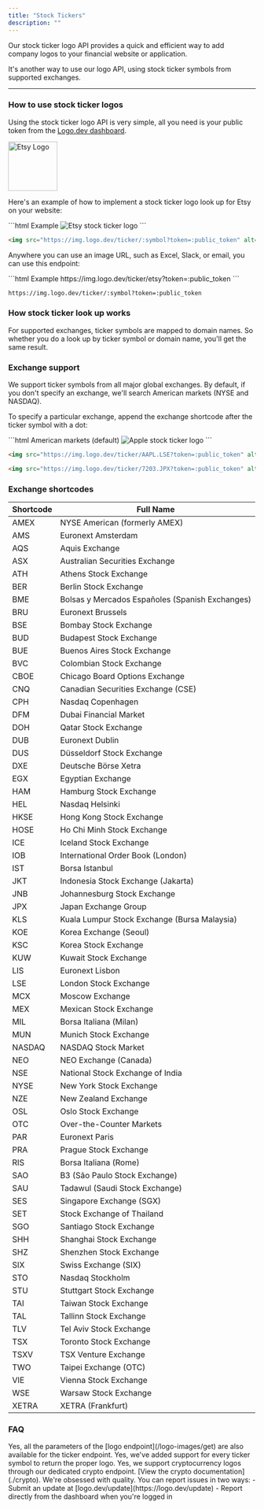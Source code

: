 ```yaml
---
title: "Stock Tickers"
description: ""
---
```


Our stock ticker logo API provides a quick and efficient way to add company logos to your financial website or application.

It's another way to use our logo API, using stock ticker symbols from supported exchanges.

---

### How to use stock ticker logos

Using the stock ticker logo API is very simple, all you need is your public token from the [Logo.dev dashboard](https://www.logo.dev/dashboard).

<Frame caption="https://img.logo.dev/ticker/etsy?token=:public_token">
  <img
    alt="Etsy Logo"
    width="100"
    height="100"
    src="https://img.logo.dev/ticker/etsy?token=live_6a1a28fd-6420-4492-aeb0-b297461d9de2&size=200"
  />
</Frame>

Here's an example of how to implement a stock ticker logo look up for Etsy on your website:

<CodeGroup>
```html Example
<img src="https://img.logo.dev/ticker/etsy?token=:public_token" alt="Etsy stock ticker logo" />
```

```html Format
<img src="https://img.logo.dev/ticker/:symbol?token=:public_token" alt="Stock ticker logo" />
```

</CodeGroup>

Anywhere you can use an image URL, such as Excel, Slack, or email, you can use this endpoint:

<CodeGroup>
```html Example
https://img.logo.dev/ticker/etsy?token=:public_token
```

```html Format
https://img.logo.dev/ticker/:symbol?token=:public_token
```

</CodeGroup>

### How stock ticker look up works

For supported exchanges, ticker symbols are mapped to domain names. So whether you do a look up by ticker symbol or domain name, you'll get the same result.

### Exchange support

We support ticker symbols from all major global exchanges. By default, if you don't specify an exchange, we'll search American markets (NYSE and NASDAQ).

To specify a particular exchange, append the exchange shortcode after the ticker symbol with a dot:

<CodeGroup>
```html American markets (default)
<img src="https://img.logo.dev/ticker/AAPL?token=:public_token" alt="Apple stock ticker logo" />
```

```html London Stock Exchange
<img src="https://img.logo.dev/ticker/AAPL.LSE?token=:public_token" alt="Apple logo from London Stock Exchange" />
```

```html Tokyo Stock Exchange
<img src="https://img.logo.dev/ticker/7203.JPX?token=:public_token" alt="Toyota stock ticker logo from Tokyo Stock Exchange" />
```

</CodeGroup>

### Exchange shortcodes

| Shortcode | Full Name                                       |
| --------- | ----------------------------------------------- |
| AMEX      | NYSE American (formerly AMEX)                   |
| AMS       | Euronext Amsterdam                              |
| AQS       | Aquis Exchange                                  |
| ASX       | Australian Securities Exchange                  |
| ATH       | Athens Stock Exchange                           |
| BER       | Berlin Stock Exchange                           |
| BME       | Bolsas y Mercados Españoles (Spanish Exchanges) |
| BRU       | Euronext Brussels                               |
| BSE       | Bombay Stock Exchange                           |
| BUD       | Budapest Stock Exchange                         |
| BUE       | Buenos Aires Stock Exchange                     |
| BVC       | Colombian Stock Exchange                        |
| CBOE      | Chicago Board Options Exchange                  |
| CNQ       | Canadian Securities Exchange (CSE)              |
| CPH       | Nasdaq Copenhagen                               |
| DFM       | Dubai Financial Market                          |
| DOH       | Qatar Stock Exchange                            |
| DUB       | Euronext Dublin                                 |
| DUS       | Düsseldorf Stock Exchange                       |
| DXE       | Deutsche Börse Xetra                            |
| EGX       | Egyptian Exchange                               |
| HAM       | Hamburg Stock Exchange                          |
| HEL       | Nasdaq Helsinki                                 |
| HKSE      | Hong Kong Stock Exchange                        |
| HOSE      | Ho Chi Minh Stock Exchange                      |
| ICE       | Iceland Stock Exchange                          |
| IOB       | International Order Book (London)               |
| IST       | Borsa Istanbul                                  |
| JKT       | Indonesia Stock Exchange (Jakarta)              |
| JNB       | Johannesburg Stock Exchange                     |
| JPX       | Japan Exchange Group                            |
| KLS       | Kuala Lumpur Stock Exchange (Bursa Malaysia)    |
| KOE       | Korea Exchange (Seoul)                          |
| KSC       | Korea Stock Exchange                            |
| KUW       | Kuwait Stock Exchange                           |
| LIS       | Euronext Lisbon                                 |
| LSE       | London Stock Exchange                           |
| MCX       | Moscow Exchange                                 |
| MEX       | Mexican Stock Exchange                          |
| MIL       | Borsa Italiana (Milan)                          |
| MUN       | Munich Stock Exchange                           |
| NASDAQ    | NASDAQ Stock Market                             |
| NEO       | NEO Exchange (Canada)                           |
| NSE       | National Stock Exchange of India                |
| NYSE      | New York Stock Exchange                         |
| NZE       | New Zealand Exchange                            |
| OSL       | Oslo Stock Exchange                             |
| OTC       | Over-the-Counter Markets                        |
| PAR       | Euronext Paris                                  |
| PRA       | Prague Stock Exchange                           |
| RIS       | Borsa Italiana (Rome)                           |
| SAO       | B3 (São Paulo Stock Exchange)                   |
| SAU       | Tadawul (Saudi Stock Exchange)                  |
| SES       | Singapore Exchange (SGX)                        |
| SET       | Stock Exchange of Thailand                      |
| SGO       | Santiago Stock Exchange                         |
| SHH       | Shanghai Stock Exchange                         |
| SHZ       | Shenzhen Stock Exchange                         |
| SIX       | Swiss Exchange (SIX)                            |
| STO       | Nasdaq Stockholm                                |
| STU       | Stuttgart Stock Exchange                        |
| TAI       | Taiwan Stock Exchange                           |
| TAL       | Tallinn Stock Exchange                          |
| TLV       | Tel Aviv Stock Exchange                         |
| TSX       | Toronto Stock Exchange                          |
| TSXV      | TSX Venture Exchange                            |
| TWO       | Taipei Exchange (OTC)                           |
| VIE       | Vienna Stock Exchange                           |
| WSE       | Warsaw Stock Exchange                           |
| XETRA     | XETRA (Frankfurt)                               |

### FAQ

<AccordionGroup>
  <Accordion title="Can I change the size or image format?">
    Yes, all the parameters of the [logo endpoint](/logo-images/get) are also
    available for the ticker endpoint.
  </Accordion>
  <Accordion title="Does this support ETFs and other security types?">
    Yes, we've added support for every ticker symbol to return the proper logo.
  </Accordion>
  <Accordion title="Do you support crypto?">
    Yes, we support cryptocurrency logos through our dedicated crypto endpoint.
    [View the crypto documentation](./crypto).
  </Accordion>
  <Accordion title="What if I find a missing or wrong ticker logo?">
    We're obsessed with quality. You can report issues in two ways: - Submit an
    update at [logo.dev/update](https://logo.dev/update) - Report directly from
    the dashboard when you're logged in
  </Accordion>
</AccordionGroup>
